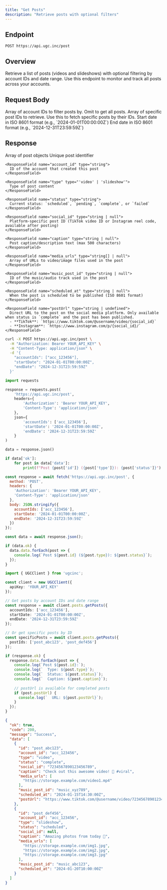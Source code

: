 ```yaml
---
title: "Get Posts"
description: "Retrieve posts with optional filters"
---
```


## Endpoint

```
POST https://api.ugc.inc/post
```

## Overview

Retrieve a list of posts (videos and slideshows) with optional filtering by account IDs and date range. Use this endpoint to monitor and track all posts across your accounts.

## Request Body

<ParamField body="accountIds" type="string[]">
  Array of account IDs to filter posts by. Omit to get all posts.
</ParamField>

<ParamField body="postIds" type="string[]">
  Array of specific post IDs to retrieve. Use this to fetch specific posts by their IDs.
</ParamField>

<ParamField body="startDate" type="string">
  Start date in ISO 8601 format (e.g., `2024-01-01T00:00:00Z`)
</ParamField>

<ParamField body="endDate" type="string">
  End date in ISO 8601 format (e.g., `2024-12-31T23:59:59Z`)
</ParamField>

## Response

<ResponseField name="data" type="Post[]">
  Array of post objects
  
  <Expandable title="Post properties">
    <ResponseField name="id" type="string">
      Unique post identifier
    </ResponseField>
    
    <ResponseField name="account_id" type="string">
      ID of the account that created this post
    </ResponseField>
    
    <ResponseField name="type" type="'video' | 'slideshow'">
      Type of post content
    </ResponseField>
    
    <ResponseField name="status" type="string">
      Current status: `scheduled`, `pending`, `complete`, or `failed`
    </ResponseField>
    
    <ResponseField name="social_id" type="string | null">
      Platform-specific post ID (TikTok video ID or Instagram reel code, available after posting)
    </ResponseField>
    
    <ResponseField name="caption" type="string | null">
      Post caption/description text (max 500 characters)
    </ResponseField>
    
    <ResponseField name="media_urls" type="string[] | null">
      Array of URLs to video/image files used in the post
    </ResponseField>
    
    <ResponseField name="music_post_id" type="string | null">
      ID of the music/audio track used in the post
    </ResponseField>
    
    <ResponseField name="scheduled_at" type="string | null">
      When the post is scheduled to be published (ISO 8601 format)
    </ResponseField>
    
    <ResponseField name="postUrl" type="string | undefined">
      Direct URL to the post on the social media platform. Only available when status is `complete` and the post has been published.
      - **TikTok**: `https://www.tiktok.com/@username/video/{social_id}`
      - **Instagram**: `https://www.instagram.com/p/{social_id}/`
    </ResponseField>
  </Expandable>
</ResponseField>

<RequestExample>

```bash cURL
curl -X POST https://api.ugc.inc/post \
  -H "Authorization: Bearer YOUR_API_KEY" \
  -H "Content-Type: application/json" \
  -d '{
    "accountIds": ["acc_123456"],
    "startDate": "2024-01-01T00:00:00Z",
    "endDate": "2024-12-31T23:59:59Z"
  }'
```

```python Python
import requests

response = requests.post(
    'https://api.ugc.inc/post',
    headers={
        'Authorization': 'Bearer YOUR_API_KEY',
        'Content-Type': 'application/json'
    },
    json={
        'accountIds': ['acc_123456'],
        'startDate': '2024-01-01T00:00:00Z',
        'endDate': '2024-12-31T23:59:59Z'
    }
)

data = response.json()

if data['ok']:
    for post in data['data']:
        print(f"Post {post['id']} ({post['type']}): {post['status']}")
```

```javascript JavaScript
const response = await fetch('https://api.ugc.inc/post', {
  method: 'POST',
  headers: {
    'Authorization': 'Bearer YOUR_API_KEY',
    'Content-Type': 'application/json'
  },
  body: JSON.stringify({
    accountIds: ['acc_123456'],
    startDate: '2024-01-01T00:00:00Z',
    endDate: '2024-12-31T23:59:59Z'
  })
});

const data = await response.json();

if (data.ok) {
  data.data.forEach(post => {
    console.log(`Post ${post.id} (${post.type}): ${post.status}`);
  });
}
```

```typescript React
import { UGCClient } from 'ugcinc';

const client = new UGCClient({
  apiKey: 'YOUR_API_KEY'
});

// Get posts by account IDs and date range
const response = await client.posts.getPosts({
  accountIds: ['acc_123456'],
  startDate: '2024-01-01T00:00:00Z',
  endDate: '2024-12-31T23:59:59Z'
});

// Or get specific posts by ID
const specificPosts = await client.posts.getPosts({
  postIds: ['post_abc123', 'post_def456']
});

if (response.ok) {
  response.data.forEach(post => {
    console.log(`Post ${post.id}:`);
    console.log(`  Type: ${post.type}`);
    console.log(`  Status: ${post.status}`);
    console.log(`  Caption: ${post.caption}`);
    
    // postUrl is available for completed posts
    if (post.postUrl) {
      console.log(`  URL: ${post.postUrl}`);
    }
  });
}
```

</RequestExample>

<ResponseExample>

```json Success Response
{
  "ok": true,
  "code": 200,
  "message": "Success",
  "data": [
    {
      "id": "post_abc123",
      "account_id": "acc_123456",
      "type": "video",
      "status": "complete",
      "social_id": "7234567890123456789",
      "caption": "Check out this awesome video! 🎥 #viral",
      "media_urls": [
        "https://storage.example.com/video1.mp4"
      ],
      "music_post_id": "music_xyz789",
      "scheduled_at": "2024-01-15T14:30:00Z",
      "postUrl": "https://www.tiktok.com/@username/video/7234567890123456789"
    },
    {
      "id": "post_def456",
      "account_id": "acc_123456",
      "type": "slideshow",
      "status": "scheduled",
      "social_id": null,
      "caption": "Amazing photos from today 📸",
      "media_urls": [
        "https://storage.example.com/img1.jpg",
        "https://storage.example.com/img2.jpg",
        "https://storage.example.com/img3.jpg"
      ],
      "music_post_id": "music_abc123",
      "scheduled_at": "2024-01-20T10:00:00Z"
    }
  ]
}
```

</ResponseExample>

